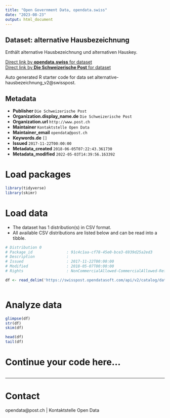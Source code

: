 ```yaml
---
title: "Open Government Data, opendata.swiss"
date: "2023-08-23"
output: html_document
---
```


## Dataset: alternative Hausbezeichnung

Enthält alternative Hausbezeichnung und alternativen Hauskey.

[Direct link by **opendata.swiss** for dataset](https://opendata.swiss/de/dataset/alternative-hausbezeichnung)<br>
[Direct link by **Die Schweizerische Post** for dataset](https://swisspost.opendatasoft.com/explore/dataset/alternative-hausbezeichnung_v2)

Auto generated R starter code for data set alternative-hausbezeichnung_v2@swisspost.

## Metadata

- **Publisher** `Die Schweizerische Post`
- **Organization.display_name.de** `Die Schweizerische Post`
- **Organization.url** `http://www.post.ch`
- **Maintainer** `Kontaktstelle Open Data`
- **Maintainer_email** `opendata@post.ch`
- **Keywords.de** `[]`
- **Issued** `2017-11-22T00:00:00`
- **Metadata_created** `2018-06-05T07:22:43.361730`
- **Metadata_modified** `2022-05-03T14:39:56.163392`


# Load packages

```r

library(tidyverse)
library(skimr)

```

# Load data

-   The dataset has 1 distribution(s) in CSV format.
-   All available CSV distributions are listed below and can be read into a tibble.

```r

# Distribution 0
# Package_id               : 91c4c1aa-cf78-45e0-bce3-6939d25a2ed3
# Description              : 
# Issued                   : 2017-11-22T00:00:00
# Modified                 : 2018-05-07T00:00:00
# Rights                   : NonCommercialAllowed-CommercialAllowed-ReferenceRequired

df <- read_delim('https://swisspost.opendatasoft.com/api/v2/catalog/datasets/alternative-hausbezeichnung_v2/exports/csv')



```

# Analyze data

```r

glimpse(df)
str(df)
skim(df)

head(df)
tail(df)

```

# Continue your code here...

```r

```

------------------------------------------------------------------------

# Contact

opendata@post.ch | Kontaktstelle Open Data
